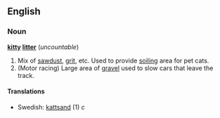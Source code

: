 ==English==
===Noun===
'''[[kitty]] [[litter]]''' (''uncountable'')

#Mix of [[sawdust]], [[grit]], etc. Used to provide [[soil]]ing area for pet cats.
#(Motor racing) Large area of [[gravel]] used to slow cars that leave the track.
====Translations====
*Swedish: [[kattsand]] (1) ''c''